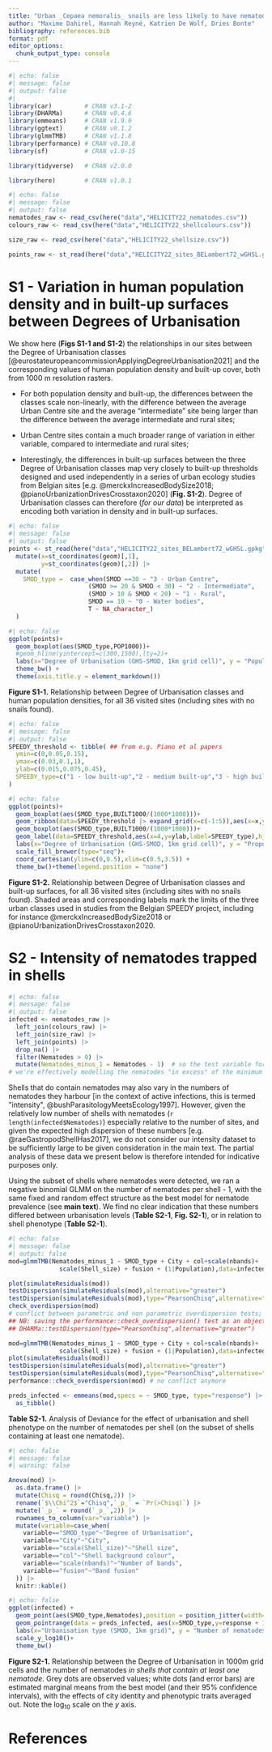 ```yaml
---
title: "Urban _Cepaea nemoralis_ snails are less likely to have nematodes trapped within their shells - supplementary material"
author: "Maxime Dahirel, Hannah Reyné, Katrien De Wolf, Dries Bonte"
bibliography: references.bib
format: pdf
editor_options: 
  chunk_output_type: console
---
```



```r
#| echo: false
#| message: false
#| output: false
#| 
library(car)         # CRAN v3.1-2
library(DHARMa)      # CRAN v0.4.6
library(emmeans)     # CRAN v1.9.0
library(ggtext)      # CRAN v0.1.2
library(glmmTMB)     # CRAN v1.1.8
library(performance) # CRAN v0.10.8
library(sf)          # CRAN v1.0-15

library(tidyverse)   # CRAN v2.0.0

library(here)        # CRAN v1.0.1
```

```r
#| echo: false
#| message: false
#| output: false
nematodes_raw <- read_csv(here("data","HELICITY22_nematodes.csv"))
colours_raw <- read_csv(here("data","HELICITY22_shellcolours.csv"))

size_raw <- read_csv(here("data","HELICITY22_shellsize.csv"))

points_raw <- st_read(here("data","HELICITY22_sites_BELambert72_wGHSL.gpkg")) 
```

# S1 - Variation in human population density and in built-up surfaces between Degrees of Urbanisation

We show here (**Figs S1-1 and S1-2**) the relationships in our sites between the Degree of Urbanisation classes [@eurostateuropeancommissionApplyingDegreeUrbanisation2021] and the corresponding values of human population density and built-up cover, both from 1000 m resolution rasters.

- For both population density and built-up, the differences between the classes scale non-linearly, with the difference between the average Urban Centre site and the average "intermediate" site being larger than the difference between the average intermediate and rural sites;  

- Urban Centre sites contain a much broader range of variation in either variable, compared to intermediate and rural sites;  

- Interestingly, the differences in built-up surfaces between the three Degree of Urbanisation classes map very closely to built-up thresholds designed and used independently in a series of urban ecology studies from Belgian sites [e.g. @merckxIncreasedBodySize2018; @pianoUrbanizationDrivesCrosstaxon2020] (**Fig. S1-2**). Degree of Urbanisation classes can therefore (_for our data_) be interpreted as encoding both variation in density and in built-up surfaces. 


```r
#| echo: false
#| message: false
#| output: false
points <- st_read(here("data","HELICITY22_sites_BELambert72_wGHSL.gpkg")) |> 
  mutate(x=st_coordinates(geom)[,1],
         y=st_coordinates(geom)[,2]) |> 
  mutate(
    SMOD_type =  case_when(SMOD ==30 ~ "3 - Urban Centre",
                      (SMOD >= 20 & SMOD < 30) ~ "2 - Intermediate",
                      (SMOD > 10 & SMOD < 20) ~ "1 - Rural",
                      SMOD == 10 ~ "0 - Water bodies",
                      T ~ NA_character_)
  )
```

```r
#| echo: false
ggplot(points)+
  geom_boxplot(aes(SMOD_type,POP1000))+ 
  #geom_hline(yintercept=c(300,1500),lty=2)+
  labs(x="Degree of Urbanisation (GHS-SMOD, 1km grid cell)", y = "Population density in grid cell (people/km^2^)")+
  theme_bw() + 
  theme(axis.title.y = element_markdown())
```

**Figure S1-1.** Relationship between Degree of Urbanisation classes and human population densities, for all 36 visited sites (including sites with no snails found).

```r
#| echo: false
#| message: false
#| output: false
SPEEDY_threshold <- tibble( ## from e.g. Piano et al papers
  ymin=c(0,0.05,0.15),
  ymax=c(0.03,0.1,1),
  ylab=c(0.015,0.075,0.45),
  SPEEDY_type=c("1 - low built-up","2 - medium built-up","3 - high built-up")
)
```


```r
#| echo: false
ggplot(points)+
  geom_boxplot(aes(SMOD_type,BUILT1000/(1000*1000)))+ 
  geom_ribbon(data=SPEEDY_threshold |> expand_grid(x=c(-1:5)),aes(x=x,ymin=ymin,ymax=ymax,fill=SPEEDY_type), alpha=0.5)+
  geom_boxplot(aes(SMOD_type,BUILT1000/(1000*1000)))+ 
  geom_label(data=SPEEDY_threshold,aes(x=4,y=ylab,label=SPEEDY_type),hjust=1)+
  labs(x="Degree of Urbanisation (GHS-SMOD, 1km grid cell)", y = "Proportion built-up within 1km grid cell")+
  scale_fill_brewer(type="seq")+
  coord_cartesian(ylim=c(0,0.5),xlim=c(0.5,3.5)) + 
  theme_bw()+theme(legend.position = "none")

```

**Figure S1-2.** Relationship between Degree of Urbanisation classes and built-up surfaces, for all 36 visited sites (including sites with no snails found). Shaded areas and corresponding labels mark the limits of the three urban classes used in studies from the Belgian SPEEDY project, including for instance @merckxIncreasedBodySize2018 or @pianoUrbanizationDrivesCrosstaxon2020.

# S2 - Intensity of nematodes trapped in shells

```r
#| echo: false
#| message: false
#| output: false
infected <- nematodes_raw |> 
  left_join(colours_raw) |> 
  left_join(size_raw) |> 
  left_join(points) |> 
  drop_na() |> 
  filter(Nematodes > 0) |>
  mutate(Nematodes_minus_1 = Nematodes - 1)  # so the test variable for count models stays bounded at 0
# we're effectively modelling the nematodes "in excess" of the minimum 1 needed to be in this sub-dataset
```

Shells that do contain nematodes may also vary in the numbers of nematodes they harbour [in the context of active infections, this is termed "intensity", @bushParasitologyMeetsEcology1997]. However, given the relatively low number of shells with nematodes (`r length(infected$Nematodes)`) especially relative to the number of sites, and given the expected high dispersion of these numbers [e.g. @raeGastropodShellHas2017], we do not consider our intensity dataset to be sufficiently large to be given consideration in the main text.
The partial analysis of these data we present below is therefore intended for indicative purposes only.

Using the subset of shells where nematodes were detected, we ran a negative binomial GLMM on the number of nematodes per shell - 1, with the same fixed and random effect structure as the best model for nematode prevalence (see **main text**). We find no clear indication that these numbers differed between urbanisation levels (**Table S2-1**, **Fig. S2-1**), or in relation to shell phenotype (**Table S2-1**). 

```r
#| echo: false
#| message: false
#| output: false
mod=glmmTMB(Nematodes_minus_1 ~ SMOD_type + City + col+scale(nbands)+
              scale(Shell_size) + fusion + (1|Population),data=infected, family=poisson)

plot(simulateResiduals(mod))
testDispersion(simulateResiduals(mod),alternative="greater")
testDispersion(simulateResiduals(mod),type="PearsonChisq",alternative="greater")
check_overdispersion(mod) 
# conflict between parametric and non parametric overdispersion tests; let's assume overdispersion to be safe
## NB: saving the performance::check_overdispersion() test as an object and exploring it with str() confirms it's the same as
## DHARMa::testDispersion(type="PearsonChisq",alternative="greater")

mod=glmmTMB(Nematodes_minus_1 ~ SMOD_type + City + col+scale(nbands)+
              scale(Shell_size) + fusion + (1|Population),data=infected, family=nbinom2)
plot(simulateResiduals(mod))
testDispersion(simulateResiduals(mod),alternative="greater")
testDispersion(simulateResiduals(mod),type="PearsonChisq",alternative="greater")
performance::check_overdispersion(mod) # no conflict anymore

preds_infected <- emmeans(mod,specs = ~ SMOD_type, type="response") |> 
  as_tibble()
```

**Table S2-1.** Analysis of Deviance for the effect of urbanisation and shell phenotype on the number of nematodes per shell (on the subset of shells containing at least one nematode).

```r
#| echo: false
#| message: false
#| warning: false

Anova(mod) |> 
  as.data.frame() |> 
  mutate(Chisq = round(Chisq,2)) |> 
  rename(`$\\Chi^2$`="Chisq",`_p_` = `Pr(>Chisq)`) |> 
  mutate(`_p_` = round(`_p_`,2)) |> 
  rownames_to_column(var="variable") |> 
  mutate(variable=case_when(
    variable=="SMOD_type"~"Degree of Urbanisation",
    variable=="City"~"City",
    variable=="scale(Shell_size)"~"Shell size",
    variable=="col"~"Shell background colour",
    variable=="scale(nbands)"~"Number of bands",
    variable=="fusion"~"Band fusion"
  )) |> 
  knitr::kable()

```


```r
#| echo: false
ggplot(infected) + 
  geom_point(aes(SMOD_type,Nematodes),position = position_jitter(width=0.3,height=0),col="darkgrey") + 
  geom_pointrange(data = preds_infected, aes(x=SMOD_type,y=response + 1,ymin=asymp.LCL + 1,ymax=asymp.UCL + 1),size=1,pch=21,fill="white") +
  labs(x="Urbanisation type (SMOD, 1km grid)", y = "Number of nematodes per shell")+
  scale_y_log10()+
  theme_bw()
```

**Figure S2-1.** Relationship between the Degree of Urbanisation in 1000m grid cells and the number of nematodes _in shells that contain at least one nematode_. Grey dots are observed values; white dots (and error bars) are estimated marginal means from the best model (and their 95% confidence intervals), with the effects of city identity and phenotypic traits averaged out. Note the $\log_{10}$ scale on the $y$ axis.

# References
